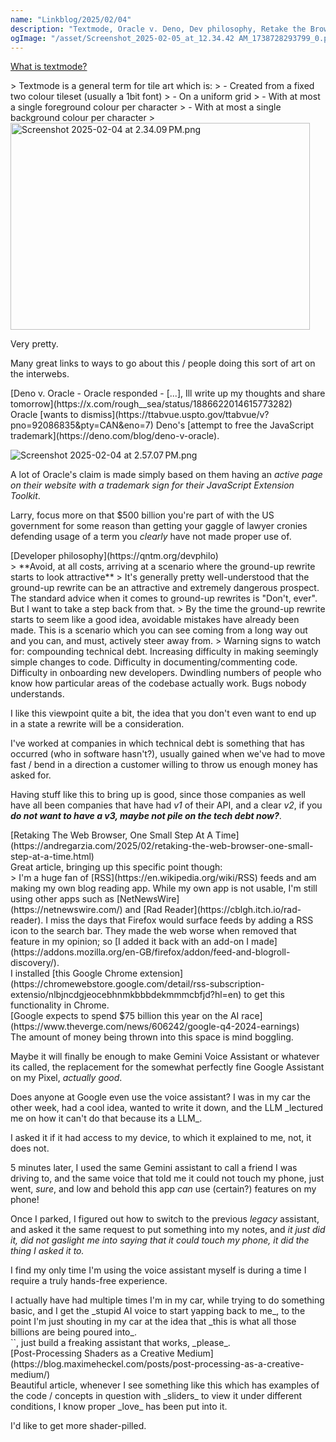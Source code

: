 ```yaml
---
name: "Linkblog/2025/02/04"
description: "Textmode, Oracle v. Deno, Dev philosophy, Retake the Browser, More billions being spent on AI, creative shaders."
ogImage: "/asset/Screenshot_2025-02-05_at_12.34.42 AM_1738728293799_0.png"
---
```


[What is textmode?](https://polyducks.co.uk/pages/what-is-textmode/)

<div class="ml-[calc(1*1rem)] mb-8">
> Textmode is a general term for tile art which is:
> - Created from a fixed two colour tileset (usually a 1bit font)
> - On a uniform grid
> - With at most a single foreground colour per character
> - With at most a single background colour per character
> <img src='/asset/Screenshot_2025-02-04_at_2.34.09 PM_1738692254214_0.png' alt='Screenshot 2025-02-04 at 2.34.09 PM.png' height='331' width='479' />

Very pretty.

Many great links to ways to go about this / people doing this sort of art on the interwebs.

</div>
[Deno v. Oracle - Oracle responded - [...], Ill write up my thoughts and share tomorrow](https://x.com/rough__sea/status/1886622014615773282)

<div class="ml-[calc(1*1rem)] mb-8">
Oracle [wants to dismiss](https://ttabvue.uspto.gov/ttabvue/v?pno=92086835&pty=CAN&eno=7) Deno's [attempt to free the JavaScript trademark](https://deno.com/blog/deno-v-oracle).

![Screenshot 2025-02-04 at 2.57.07 PM.png](/asset/Screenshot_2025-02-04_at_2.57.07 PM_1738693630269_0.png)

A lot of Oracle's claim is made simply based on them having an _active page on their website with a trademark sign for their JavaScript Extension Toolkit_.

Larry, focus more on that $500 billion you're part of with the US government for some reason than getting your gaggle of lawyer cronies defending usage of a term you _clearly_ have not made proper use of.

</div>
[Developer philosophy](https://qntm.org/devphilo)

<div class="ml-[calc(1*1rem)] mb-8">
> **Avoid, at all costs, arriving at a scenario where the ground-up rewrite starts to look attractive**
> It's generally pretty well-understood that the ground-up rewrite can be an attractive and extremely dangerous prospect. The standard advice when it comes to ground-up rewrites is "Don't, ever". But I want to take a step back from that.
> By the time the ground-up rewrite starts to seem like a good idea, avoidable mistakes have already been made. This is a scenario which you can see coming from a long way out and you can, and must, actively steer away from.
> Warning signs to watch for: compounding technical debt. Increasing difficulty in making seemingly simple changes to code. Difficulty in documenting/commenting code. Difficulty in onboarding new developers. Dwindling numbers of people who know how particular areas of the codebase actually work. Bugs nobody understands.

I like this viewpoint quite a bit, the idea that you don't even want to end up in a state a rewrite will be a consideration.

I've worked at companies in which technical debt is something that has occurred (who in software hasn't?), usually gained when we've had to move fast / bend in a direction a customer willing to throw us enough money has asked for.

Having stuff like this to bring up is good, since those companies as well have all been companies that have had _v1_ of their API, and a clear _v2_, if you _**do not want to have a v3, maybe not pile on the tech debt now?**_.

</div>
[Retaking The Web Browser, One Small Step At A Time](https://andregarzia.com/2025/02/retaking-the-web-browser-one-small-step-at-a-time.html)

<div class="ml-[calc(1*1rem)] mb-8">
Great article, bringing up this specific point though:

<div class="ml-[calc(2*1rem)] mb-8">
> I'm a huge fan of [RSS](https://en.wikipedia.org/wiki/RSS) feeds and am making my own blog reading app. While my own app is not usable, I'm still using other apps such as [NetNewsWire](https://netnewswire.com/) and [Rad Reader](https://cblgh.itch.io/rad-reader). I miss the days that Firefox would surface feeds by adding a RSS icon to the search bar. They made the web worse when removed that feature in my opinion; so [I added it back with an add-on I made](https://addons.mozilla.org/en-GB/firefox/addon/feed-and-blogroll-discovery/).

</div>
I installed [this Google Chrome extension](https://chromewebstore.google.com/detail/rss-subscription-extensio/nlbjncdgjeocebhnmkbbbdekmmmcbfjd?hl=en) to get this functionality in Chrome.

</div>
[Google expects to spend $75 billion this year on the AI race](https://www.theverge.com/news/606242/google-q4-2024-earnings)

<div class="ml-[calc(1*1rem)] mb-8">
The amount of money being thrown into this space is mind boggling.

Maybe it will finally be enough to make Gemini Voice Assistant or whatever its called, the replacement for the somewhat perfectly fine Google Assistant on my Pixel, _actually good_.

<div class="ml-[calc(2*1rem)] mb-8">
Does anyone at Google even use the voice assistant? I was in my car the other week, had a cool idea, wanted to write it down, and the LLM _lectured me on how it can't do that because its a LLM_.

I asked it if it had access to my device, to which it explained to me, not, it does not.

5 minutes later, I used the same Gemini assistant to call a friend I was driving to, and the same voice that told me it could not touch my phone, just went, _sure_, and low and behold this app _can_ use (certain?) features on my phone!

<div class="w-full h-4"></div>

Once I parked, I figured out how to switch to the previous _legacy_ assistant, and asked it the same request to put something into my notes, and _it just did it, did not gaslight me into saying that it could touch my phone, it did the thing I asked it to._

I find my only time I'm using the voice assistant myself is during a time I require a truly hands-free experience.

<div class="ml-[calc(3*1rem)] mb-8">
I actually have had multiple times I'm in my car, while trying to do something basic, and I get the _stupid AI voice to start yapping back to me_, to the point I'm just shouting in my car at the idea that _this is what all those billions are being poured into_.

</div>
`</endrant>`, just build a freaking assistant that works, _please_.

</div>
</div>
[Post-Processing Shaders as a Creative Medium](https://blog.maximeheckel.com/posts/post-processing-as-a-creative-medium/)

<div class="ml-[calc(1*1rem)] mb-8">
Beautiful article, whenever I see something like this which has examples of the code / concepts in question with _sliders_ to view it under different conditions, I know proper _love_ has been put into it.

I'd like to get more shader-pilled.

</div>
